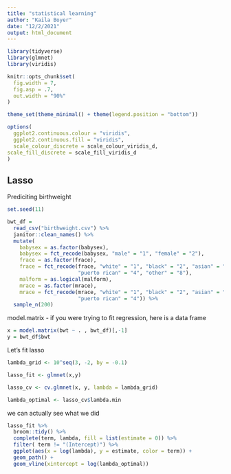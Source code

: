 ```yaml
---
title: "statistical learning"
author: "Kaila Boyer"
date: "12/2/2021"
output: html_document
---
```


```r

library(tidyverse)
library(glmnet)
library(viridis)

knitr::opts_chunk$set(
  fig.width = 7,
  fig.asp = .7,
  out.width = "90%"
)

theme_set(theme_minimal() + theme(legend.position = "bottom"))

options(
  ggplot2.continuous.colour = "viridis",
  ggplot2.continuous.fill = "viridis",
  scale_colour_discrete = scale_colour_viridis_d,
scale_fill_discrete = scale_fill_viridis_d
)
```

## Lasso 
Prediciting birthweight 
```r
set.seed(11)

bwt_df = 
  read_csv("birthweight.csv") %>% 
  janitor::clean_names() %>%
  mutate(
    babysex = as.factor(babysex),
    babysex = fct_recode(babysex, "male" = "1", "female" = "2"),
    frace = as.factor(frace),
    frace = fct_recode(frace, "white" = "1", "black" = "2", "asian" = "3", 
                       "puerto rican" = "4", "other" = "8"),
    malform = as.logical(malform),
    mrace = as.factor(mrace),
    mrace = fct_recode(mrace, "white" = "1", "black" = "2", "asian" = "3", 
                       "puerto rican" = "4")) %>% 
  sample_n(200)
```

model.matrix - if you were trying to fit regression, here is a data frame 
```r
x = model.matrix(bwt ~ . , bwt_df)[,-1]
y = bwt_df$bwt
```

Let's fit lasso 
```r
lambda_grid <- 10^seq(3, -2, by = -0.1)

lasso_fit <- glmnet(x,y)

lasso_cv <- cv.glmnet(x, y, lambda = lambda_grid)

lambda_optimal <- lasso_cv$lambda.min
```

we can actually see what we did 

```r
lasso_fit %>% 
  broom::tidy() %>% 
  complete(term, lambda, fill = list(estimate = 0)) %>% 
  filter( term != "(Intercept)") %>% 
  ggplot(aes(x = log(lambda), y = estimate, color = term)) + 
  geom_path() + 
  geom_vline(xintercept = log(lambda_optimal))
  
```

